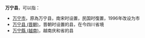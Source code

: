 '''万宁县'''，可以指：
*[[万宁市|万宁市]]，原為万宁县，南宋时设置，民国时復置，1996年改设为市
*[[万宁县_(晋朝)|万宁县 (晋朝)]]，晋朝时设置的县，在今四川省境
*[[万宁縣_(越南)|万宁縣 (越南)]]，越南庆和省的县

{{Disambig|W|Cat=三字亚洲县名消歧义}}